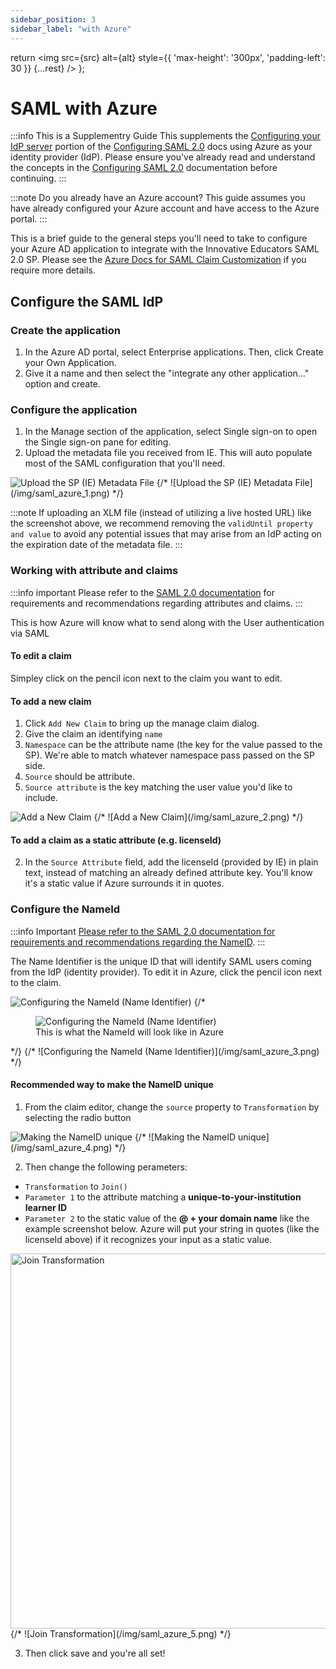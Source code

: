 ```yaml
---
sidebar_position: 3
sidebar_label: "with Azure"
---
```


  return <img src={src} alt={alt} style={{
    'max-height': '300px',
    'padding-left': 30
  }} {...rest} />
};

# SAML with Azure

:::info This is a Supplementry Guide
This supplements the [Configuring your IdP server](./saml2#configuring-the-idp) portion of the [Configuring SAML 2.0](./saml2) docs using Azure as your identity provider (IdP). Please ensure you've already read and understand the concepts in the [Configuring SAML 2.0](./saml2) documentation before continuing.
:::

:::note Do you already have an Azure account?
This guide assumes you have already configured your Azure account and have access to the Azure portal.
:::

This is a brief guide to the general steps you'll need to take to configure your Azure AD application to integrate with the Innovative Educators SAML 2.0 SP. Please see the [Azure Docs for SAML Claim Customization](https://learn.microsoft.com/en-us/entra/identity-platform/saml-claims-customization) if you require more details.

## Configure the SAML IdP

### Create the application
1. In the Azure AD portal, select Enterprise applications. Then, click Create your Own Application.
2. Give it a name and then select the "integrate any other application..." option and create.

### Configure the application
1. In the Manage section of the application, select Single sign-on to open the Single sign-on pane for editing.
2. Upload the metadata file you received from IE. This will auto populate most of the SAML configuration that you'll need.

<Image src="/img/saml_azure_1.png" alt="Upload the SP (IE) Metadata File" />
{/* ![Upload the SP (IE) Metadata File](/img/saml_azure_1.png) */}

:::note
If uploading an XLM file (instead of utilizing a live hosted URL) like the screenshot above, we recommend removing the `validUntil property and value` to avoid any potential issues that may arise from an IdP acting on the expiration date of the metadata file.
:::

### Working with attribute and claims

:::info important
Please refer to the [SAML 2.0 documentation](./saml2#configure-attributes) for requirements and recommendations regarding attributes and claims.
:::

This is how Azure will know what to send along with the User authentication via SAML

#### To edit a claim
Simpley click on the pencil icon next to the claim you want to edit.

#### To add a new claim
1. Click `Add New Claim` to bring up the manage claim dialog.
2. Give the claim an identifying `name`
3. `Namespace` can be the attribute name (the key for the value passed to the SP). We're able to match whatever namespace pass passed on the SP side.
4. `Source` should be attribute.
5. `Source attribute` is the key matching the user value you'd like to include.

<Image src="/img/saml_azure_2.png" alt="Add a New Claim" />
{/* ![Add a New Claim](/img/saml_azure_2.png) */}

#### To add a claim as a static attribute (e.g. licenseId)
2. In the `Source Attribute` field, add the licenseId (provided by IE) in plain text, instead of matching an already defined attribute key. You'll know it's a static value if Azure surrounds it in quotes.

### Configure the NameId

:::info Important
[Please refer to the SAML 2.0 documentation for requirements and recommendations regarding the NameID](./saml2#external-customer-id).
:::

The Name Identifier is the unique ID that will identify SAML users coming from the IdP (identity provider). To edit it in Azure, click the pencil icon next to the claim.

<Image src="/img/saml_azure_3.png" alt="Configuring the NameId (Name Identifier)" />
{/* <figure style={{ backgroundColor: 'silver', padding: '1rem', borderRadius: '0.5rem' }}>
<Image src="/img/saml_azure_3.png" alt="Configuring the NameId (Name Identifier)" />
<figcaption>This is what the NameId will look like in Azure</figcaption>
</figure> */}
{/* ![Configuring the NameId (Name Identifier)](/img/saml_azure_3.png) */}

#### Recommended way to make the NameID unique

1. From the claim editor, change the `source` property to `Transformation` by selecting the radio button

<Image src="/img/saml_azure_4.png" alt="Making the NameID unique" />
{/* ![Making the NameID unique](/img/saml_azure_4.png) */}

2. Then change the following perameters:
- `Transformation` to `Join()`
- `Parameter 1` to the attribute matching a **unique-to-your-institution learner ID**
- `Parameter 2` to the static value of the **@ + your domain name** like the example screenshot below. Azure will put your string in quotes (like the licenseId above) if it recognizes your input as a static value.

<Image src="/img/saml_azure_5.png" alt="Join Transformation" width="600" />
{/* ![Join Transformation](/img/saml_azure_5.png) */}

3. Then click save and you're all set!
